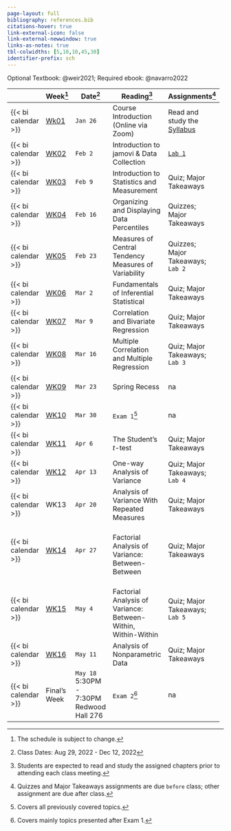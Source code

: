 ```yaml
---
page-layout: full
bibliography: references.bib
citations-hover: true
link-external-icon: false
link-external-newwindow: true
links-as-notes: true
tbl-colwidths: [5,10,10,45,30]
identifier-prefix: sch
---
```


Optional Textbook: @weir2021; Required ebook: @navarro2022

+---------------------+----------------------------+------------------+---------------------------------------------------------------+----------------------------------------------------+
|                     | Week[^1]                   | Date[^2]         | Reading[^3]                                                   | Assignments[^4]                                    |
+=====================+============================+==================+===============================================================+====================================================+
| {{< bi calendar >}} | [Wk01](/weeks/week-1.qmd)  | `Jan 26`         | Course Introduction (Online via Zoom)                         | Read and study the [Syllabus](course-syllabus.qmd) |
+---------------------+----------------------------+------------------+---------------------------------------------------------------+----------------------------------------------------+
| {{< bi calendar >}} | [WK02](/weeks/week-2.qmd)  | `Feb 2`          | Introduction to jamovi & Data Collection                      | [`Lab 1`](/labs/lab-1.qmd)                         |
+---------------------+----------------------------+------------------+---------------------------------------------------------------+----------------------------------------------------+
| {{< bi calendar >}} | [WK03](/weeks/week-3.qmd)  | `Feb 9`          | Introduction to Statistics and Measurement                    | Quiz; Major Takeaways                              |
+---------------------+----------------------------+------------------+---------------------------------------------------------------+----------------------------------------------------+
| {{< bi calendar >}} | [WK04](/weeks/week-4.qmd)  | `Feb 16`         | Organizing and Displaying Data\                               | Quizzes; Major Takeaways                           |
|                     |                            |                  | Percentiles                                                   |                                                    |
+---------------------+----------------------------+------------------+---------------------------------------------------------------+----------------------------------------------------+
| {{< bi calendar >}} | [WK05](/weeks/week-5.qmd)  | `Feb 23`         | Measures of Central Tendency\                                 | Quizzes; Major Takeaways; `Lab 2`                  |
|                     |                            |                  | Measures of Variability                                       |                                                    |
+---------------------+----------------------------+------------------+---------------------------------------------------------------+----------------------------------------------------+
| {{< bi calendar >}} | [WK06](/weeks/week-6.qmd)  | `Mar 2`          | Fundamentals of Inferential Statistical\                      | Quiz; Major Takeaways                              |
+---------------------+----------------------------+------------------+---------------------------------------------------------------+----------------------------------------------------+
| {{< bi calendar >}} | [WK07](/weeks/week-7.qmd)  | `Mar 9`          | Correlation and Bivariate Regression                          | Quiz; Major Takeaways                              |
+---------------------+----------------------------+------------------+---------------------------------------------------------------+----------------------------------------------------+
| {{< bi calendar >}} | [WK08](/weeks/week-8.qmd)  | `Mar 16`         | Multiple Correlation and Multiple Regression                  | Quiz; Major Takeaways; `Lab 3`                     |
+---------------------+----------------------------+------------------+---------------------------------------------------------------+----------------------------------------------------+
| {{< bi calendar >}} | [WK09](/weeks/week-9.qmd)  | `Mar 23`         | Spring Recess                                                 | na                                                 |
+---------------------+----------------------------+------------------+---------------------------------------------------------------+----------------------------------------------------+
| {{< bi calendar >}} | [WK10](/weeks/week-10.qmd) | `Mar 30`         | `Exam 1`[^5]                                                  | na                                                 |
+---------------------+----------------------------+------------------+---------------------------------------------------------------+----------------------------------------------------+
| {{< bi calendar >}} | [WK11](/weeks/week-11.qmd) | `Apr 6`          | The Student's *t*-test                                        | Quiz; Major Takeaways                              |
+---------------------+----------------------------+------------------+---------------------------------------------------------------+----------------------------------------------------+
| {{< bi calendar >}} | [WK12](/weeks/week-12.qmd) | `Apr 13`         | One-way Analysis of Variance                                  | Quiz; Major Takeaways; `Lab 4`                     |
+---------------------+----------------------------+------------------+---------------------------------------------------------------+----------------------------------------------------+
| {{< bi calendar >}} | WK13                       | `Apr 20`         | Analysis of Variance With Repeated Measures                   | Quiz; Major Takeaways                              |
+---------------------+----------------------------+------------------+---------------------------------------------------------------+----------------------------------------------------+
| {{< bi calendar >}} | [WK14](/weeks/week-14.qmd) | `Apr 27`         | \                                                             | Quiz; Major Takeaways                              |
|                     |                            |                  | Factorial Analysis of Variance: Between-Between               |                                                    |
+---------------------+----------------------------+------------------+---------------------------------------------------------------+----------------------------------------------------+
| {{< bi calendar >}} | [WK15](/weeks/week-15.qmd) | `May 4`          | \                                                             | Quiz; Major Takeaways; `Lab 5`                     |
|                     |                            |                  | Factorial Analysis of Variance: Between-Within, Within-Within |                                                    |
+---------------------+----------------------------+------------------+---------------------------------------------------------------+----------------------------------------------------+
| {{< bi calendar >}} | [WK16](/weeks/week-16.qmd) | `May 11`         | Analysis of Nonparametric Data                                | Quiz; Major Takeaways                              |
+---------------------+----------------------------+------------------+---------------------------------------------------------------+----------------------------------------------------+
| {{< bi calendar >}} | Final's Week               | `May 18`\        | `Exam 2`[^6]                                                  | na                                                 |
|                     |                            | 5:30PM - 7:30PM\ |                                                               |                                                    |
|                     |                            | Redwood Hall 276 |                                                               |                                                    |
+---------------------+----------------------------+------------------+---------------------------------------------------------------+----------------------------------------------------+

[^1]: The schedule is subject to change.

[^2]: Class Dates: Aug 29, 2022 - Dec 12, 2022

[^3]: Students are expected to read and study the assigned chapters prior to attending each class meeting.

[^4]: Quizzes and Major Takeaways assignments are due `before` class; other assignment are due after class.

[^5]: Covers all previously covered topics.

[^6]: Covers mainly topics presented after Exam 1.
